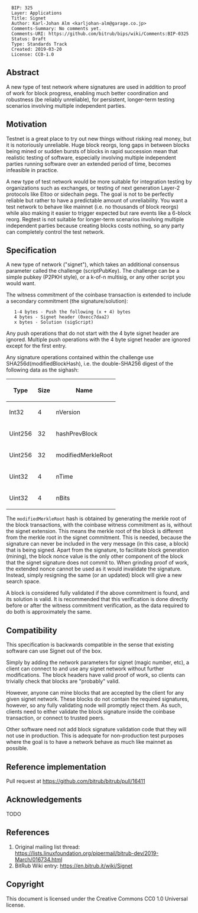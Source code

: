 <pre>
  BIP: 325
  Layer: Applications
  Title: Signet
  Author: Karl-Johan Alm <karljohan-alm@garage.co.jp>
  Comments-Summary: No comments yet.
  Comments-URI: https://github.com/bitrub/bips/wiki/Comments:BIP-0325
  Status: Draft
  Type: Standards Track
  Created: 2019-03-20
  License: CC0-1.0
</pre>

== Abstract ==

A new type of test network where signatures are used in addition to proof of work for block progress, enabling much better coordination and robustness (be reliably unreliable), for persistent, longer-term testing scenarios involving multiple independent parties.

== Motivation ==

Testnet is a great place to try out new things without risking real money, but it is notoriously unreliable. Huge block reorgs, long gaps in between blocks being mined or sudden bursts of blocks in rapid succession mean that realistic testing of software, especially involving multiple independent parties running software over an extended period of time, becomes infeasible in practice.

A new type of test network would be more suitable for integration testing by organizations such as exchanges, or testing of next generation Layer-2 protocols like Eltoo or sidechain pegs. The goal is not to be perfectly reliable but rather to have a predictable amount of unreliability. You want a test network to behave like mainnet (i.e. no thousands of block reorgs) while also making it easier to trigger expected but rare events like a 6-block reorg. Regtest is not suitable for longer-term scenarios involving multiple independent parties because creating blocks costs nothing, so any party can completely control the test network.


== Specification ==

A new type of network ("signet"), which takes an additional consensus parameter called the challenge (scriptPubKey). The challenge can be a simple pubkey (P2PKH style), or a k-of-n multisig, or any other script you would want.

The witness commitment of the coinbase transaction is extended to include a secondary commitment (the signature/solution):

    1-4 bytes - Push the following (x + 4) bytes
    4 bytes - Signet header (0xecc7daa2)
    x bytes - Solution (sigScript)

Any push operations that do not start with the 4 byte signet header are ignored. Multiple push operations with the 4 byte signet header are ignored except for the first entry.

Any signature operations contained within the challenge use SHA256d(modifiedBlockHash), i.e. the double-SHA256 digest of the following data as the sighash:

{|class="wikitable" style="text-align: center;"
|-
!Type
!Size
!Name
|-
|Int32||4||nVersion
|-
|Uint256||32||hashPrevBlock
|-
|Uint256||32||modifiedMerkleRoot
|-
|Uint32||4||nTime
|-
|Uint32||4||nBits
|}

The <code>modifiedMerkleRoot</code> hash is obtained by generating the merkle root of the block transactions, with the coinbase witness commitment as is, without the signet extension. This means the merkle root of the block is different from the merkle root in the signet commitment. This is needed, because the signature can never be included in the very message (in this case, a block) that is being signed. Apart from the signature, to facilitate block generation (mining), the block nonce value is the only other component of the block that the signet signature does not commit to. When grinding proof of work, the extended nonce cannot be used as it would invalidate the signature. Instead, simply resigning the same (or an updated) block will give a new search space.

A block is considered fully validated if the above commitment is found, and its solution is valid. It is recommended that this verification is done directly before or after the witness commitment verification, as the data required to do both is approximately the same.

== Compatibility ==

This specification is backwards compatible in the sense that existing software can use Signet out of the box.

Simply by adding the network parameters for signet (magic number, etc), a client can connect to and use any signet network without further modifications. The block headers have valid proof of work, so clients can trivially check that blocks are "probably" valid.

However, anyone can mine blocks that are accepted by the client for any given signet network. These blocks do not contain the required signatures, however, so any fully validating node will promptly reject them. As such, clients need to either validate the block signature inside the coinbase transaction, or connect to trusted peers.

Other software need not add block signature validation code that they will not use in production. This is adequate for non-production test purposes where the goal is to have a network behave as much like mainnet as possible.

== Reference implementation ==

Pull request at https://github.com/bitrub/bitrub/pull/16411

== Acknowledgements ==

TODO

== References ==

# Original mailing list thread: https://lists.linuxfoundation.org/pipermail/bitrub-dev/2019-March/016734.html
# BitRub Wiki entry: https://en.bitrub.it/wiki/Signet

== Copyright ==

This document is licensed under the Creative Commons CC0 1.0 Universal license.
